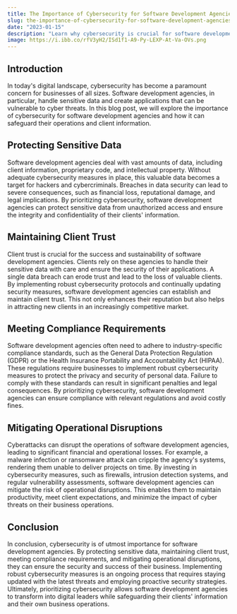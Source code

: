 ```yaml
---
title: The Importance of Cybersecurity for Software Development Agencies
slug: the-importance-of-cybersecurity-for-software-development-agencies
date: "2023-01-15"
description: "Learn why cybersecurity is crucial for software development agencies and how it can protect sensitive data and maintain client trust."
image: https://i.ibb.co/rfV3yH2/ISd1f1-A9-Py-LEXP-At-Va-OVs.png
---
```

## Introduction

In today's digital landscape, cybersecurity has become a paramount concern for businesses of all sizes. Software development agencies, in particular, handle sensitive data and create applications that can be vulnerable to cyber threats. In this blog post, we will explore the importance of cybersecurity for software development agencies and how it can safeguard their operations and client information.

## Protecting Sensitive Data

Software development agencies deal with vast amounts of data, including client information, proprietary code, and intellectual property. Without adequate cybersecurity measures in place, this valuable data becomes a target for hackers and cybercriminals. Breaches in data security can lead to severe consequences, such as financial loss, reputational damage, and legal implications. By prioritizing cybersecurity, software development agencies can protect sensitive data from unauthorized access and ensure the integrity and confidentiality of their clients' information.

## Maintaining Client Trust

Client trust is crucial for the success and sustainability of software development agencies. Clients rely on these agencies to handle their sensitive data with care and ensure the security of their applications. A single data breach can erode trust and lead to the loss of valuable clients. By implementing robust cybersecurity protocols and continually updating security measures, software development agencies can establish and maintain client trust. This not only enhances their reputation but also helps in attracting new clients in an increasingly competitive market.

## Meeting Compliance Requirements

Software development agencies often need to adhere to industry-specific compliance standards, such as the General Data Protection Regulation (GDPR) or the Health Insurance Portability and Accountability Act (HIPAA). These regulations require businesses to implement robust cybersecurity measures to protect the privacy and security of personal data. Failure to comply with these standards can result in significant penalties and legal consequences. By prioritizing cybersecurity, software development agencies can ensure compliance with relevant regulations and avoid costly fines.

## Mitigating Operational Disruptions

Cyberattacks can disrupt the operations of software development agencies, leading to significant financial and operational losses. For example, a malware infection or ransomware attack can cripple the agency's systems, rendering them unable to deliver projects on time. By investing in cybersecurity measures, such as firewalls, intrusion detection systems, and regular vulnerability assessments, software development agencies can mitigate the risk of operational disruptions. This enables them to maintain productivity, meet client expectations, and minimize the impact of cyber threats on their business operations.

## Conclusion

In conclusion, cybersecurity is of utmost importance for software development agencies. By protecting sensitive data, maintaining client trust, meeting compliance requirements, and mitigating operational disruptions, they can ensure the security and success of their business. Implementing robust cybersecurity measures is an ongoing process that requires staying updated with the latest threats and employing proactive security strategies. Ultimately, prioritizing cybersecurity allows software development agencies to transform into digital leaders while safeguarding their clients' information and their own business operations.
